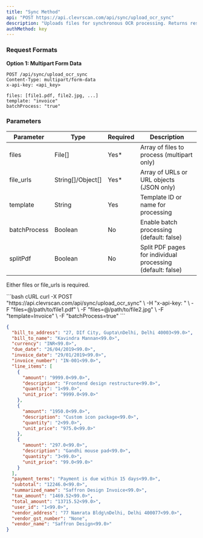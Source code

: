 ```yaml
---
title: "Sync Method"
api: "POST https://api.clevrscan.com/api/sync/upload_ocr_sync"
description: "Uploads files for synchronous OCR processing. Returns results immediately (blocking request)."
authMethod: key
---
```


### Request Formats
**Option 1: Multipart Form Data**

```http
POST /api/sync/upload_ocr_sync
Content-Type: multipart/form-data
x-api-key: <api_key>

files: [file1.pdf, file2.jpg, ...]
template: "invoice"
batchProcess: "true"
```

### Parameters

| Parameter    | Type              | Required | Description                                          |
|--------------|-------------------|----------|------------------------------------------------------|
| files        | File[]            | Yes*     | Array of files to process (multipart only)           |
| file_urls    | String[]/Object[] | Yes*     | Array of URLs or URL objects (JSON only)             |
| template     | String            | Yes      | Template ID or name for processing                   |
| batchProcess | Boolean           | No       | Enable batch processing (default: false)             |
| splitPdf     | Boolean           | No       | Split PDF pages for individual processing (default: false) |

<Note> Either files or file_urls is required.</Note>


<RequestExample>
```bash cURL
curl -X POST "https://api.clevrscan.com/api/sync/upload_ocr_sync" \
  -H "x-api-key: <api_key>" \
  -F "files=@/path/to/file1.pdf" \
  -F "files=@/path/to/file2.jpg" \
  -F "template=Invoice" \
  -F "batchProcess=true"
```
</RequestExample>

<ResponseExample>

```json Sample Response
{
  "bill_to_address": "27, DIf City, Gupta\nDelhi, Delhi 40003<99.0>",
  "bill_to_name": "Kavindra Mannan<99.0>",
  "currency": "INR<99.0>",
  "due_date": "26/04/2019<99.0>",
  "invoice_date": "29/01/2019<99.0>",
  "invoice_number": "IN-001<99.0>",
  "line_items": [
    {
      "amount": "9999.0<99.0>",
      "description": "Frontend design restructure<99.0>",
      "quantity": "1<99.0>",
      "unit_price": "9999.0<99.0>"
    },
    {
      "amount": "1950.0<99.0>",
      "description": "Custom icon package<99.0>",
      "quantity": "2<99.0>",
      "unit_price": "975.0<99.0>"
    },
    {
      "amount": "297.0<99.0>",
      "description": "Gandhi mouse pad<99.0>",
      "quantity": "3<99.0>",
      "unit_price": "99.0<99.0>"
    }
  ],
  "payment_terms": "Payment is due within 15 days<99.0>",
  "subtotal": "12246.0<99.0>",
  "summarized_name": "Saffron Design Invoice<99.0>",
  "tax_amount": "1469.52<99.0>",
  "total_amount": "13715.52<99.0>",
  "user_id": "1<99.0>",
  "vendor_address": "77 Namrata Bldg\nDelhi, Delhi 400077<99.0>",
  "vendor_gst_number": "None",
  "vendor_name": "Saffron Design<99.0>"
}
```

</ResponseExample>